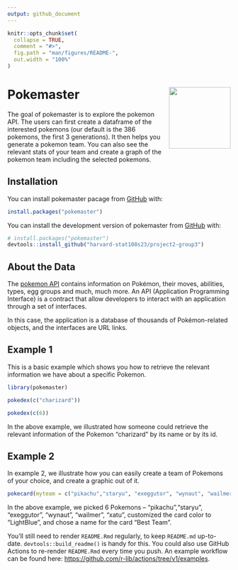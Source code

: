 ```yaml
---
output: github_document
---
```


<!-- README.md is generated from README.Rmd. Please edit that file -->

```r
knitr::opts_chunk$set(
  collapse = TRUE,
  comment = "#>",
  fig.path = "man/figures/README-",
  out.width = "100%"
)
```


# Pokemaster <img src="/man/figures/logo.png" align="right" height="139" />

<!-- badges: start -->
<!-- badges: end -->

The goal of pokemaster is to explore the pokemon API. The users can first create a dataframe of the interested pokemons (our default is the 386 pokemons, the first 3 generations). It then helps you generate a pokemon team. You can also see the relevant stats of your team and create a graph of the pokemon team including the selected pokemons.

## Installation

You can install pokemaster pacage from [GitHub](https://github.com/) with:

``` r
install.packages("pokemaster")
```


You can install the development version of pokemaster from [GitHub](https://github.com/) with:

``` r
# install.packages("pokemaster")
devtools::install_github("harvard-stat108s23/project2-group3")
```

## About the Data

The [pokemon API](https://pokeapi.co/) contains information on Pokémon, their moves, abilities, types, egg groups and much, much more. An API (Application Programming Interface) is a contract that allow developers to interact with an application through a set of interfaces. 

In this case, the application is a database of thousands of Pokémon-related objects, and the interfaces are URL links.


## Example 1

This is a basic example which shows you how to retrieve the relevant information we have about a specific Pokemon.

```r
library(pokemaster)
```


```r
pokedex(c("charizard"))
```
```r
pokedex(c(6))
```
In the above example, we illustrated how someone could retrieve the relevant information of the Pokemon "charizard" by its name or by its id.

## Example 2

In example 2, we illustrate how you can easily create a team of Pokemons of your choice, and create a graphic out of it.

```r
pokecard(myteam = c("pikachu","staryu", "exeggutor", "wynaut", "wailmer", "xatu"), color="LightBlue", title="Best Team")
```

In the above example, we picked 6 Pokemons --  "pikachu","staryu", "exeggutor", "wynaut", "wailmer", "xatu", customized the card color to "LightBlue", and chose a name for the card "Best Team".



You'll still need to render `README.Rmd` regularly, to keep `README.md` up-to-date. `devtools::build_readme()` is handy for this. You could also use GitHub Actions to re-render `README.Rmd` every time you push. An example workflow can be found here: <https://github.com/r-lib/actions/tree/v1/examples>.



